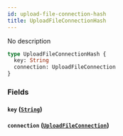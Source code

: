 ```yaml
---
id: upload-file-connection-hash
title: UploadFileConnectionHash
---
```


No description

```graphql
type UploadFileConnectionHash {
  key: String
  connection: UploadFileConnection
}
```

### Fields

#### `key` ([`String`](/v1/scalars/string))

#### `connection` ([`UploadFileConnection`](/v1/objects/upload-file-connection))
